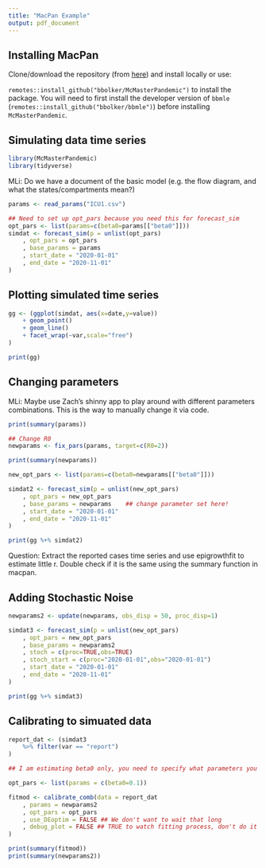 ```yaml
---
title: "MacPan Example"
output: pdf_document
---
```


## Installing MacPan 

Clone/download the repository (from [here](https://github.com/bbolker/McMasterPandemic)) and install locally or use:

`remotes::install_github("bbolker/McMasterPandemic")`
to install the package. You will need to first install the developer version of `bbmle` 
(`remotes::install_github("bbolker/bbmle")`) 
before installing `McMasterPandemic`.


## Simulating data time series 
```r
library(McMasterPandemic)
library(tidyverse)
```

MLi: Do we have a document of the basic model (e.g. the flow diagram, and what the states/compartments mean?)

```r

params <- read_params("ICU1.csv")

## Need to set up opt_pars because you need this for forecast_sim
opt_pars <- list(params=c(beta0=params[["beta0"]])) 
simdat <- forecast_sim(p = unlist(opt_pars)
	, opt_pars = opt_pars
	, base_params = params
	, start_date = "2020-01-01"
	, end_date = "2020-11-01"
)

```

## Plotting simulated time series

```r

gg <- (ggplot(simdat, aes(x=date,y=value))
	+ geom_point()
	+ geom_line()
	+ facet_wrap(~var,scale="free")
)

print(gg)

```

## Changing parameters 

MLi: Maybe use Zach's shinny app to play around with different parameters combinations. This is the way to manually change it via code.

```r

print(summary(params))

## Change R0 
newparams <- fix_pars(params, target=c(R0=2)) 

print(summary(newparams))

new_opt_pars <- list(params=c(beta0=newparams[["beta0"]])) 

simdat2 <- forecast_sim(p = unlist(new_opt_pars)
	, opt_pars = new_opt_pars
	, base_params = newparams    ## change parameter set here!
	, start_date = "2020-01-01"
	, end_date = "2020-11-01"
)

print(gg %+% simdat2)

```
Question: Extract the reported cases time series and use epigrowthfit to estimate little r. Double check if it is the same using the summary function in macpan. 

## Adding Stochastic Noise

```r

newparams2 <- update(newparams, obs_disp = 50, proc_disp=1)

simdat3 <- forecast_sim(p = unlist(new_opt_pars)
	, opt_pars = new_opt_pars
	, base_params = newparams2
	, stoch = c(proc=TRUE,obs=TRUE)
	, stoch_start = c(proc="2020-01-01",obs="2020-01-01")
	, start_date = "2020-01-01"
	, end_date = "2020-11-01"
)

print(gg %+% simdat3)
```

## Calibrating to simuated data

```r

report_dat <- (simdat3
	%>% filter(var == "report")	
)

## I am estimating beta0 only, you need to specify what parameters you want to estimate

opt_pars <- list(params = c(beta0=0.1))

fitmod <- calibrate_comb(data = report_dat
	, params = newparams2
	, opt_pars = opt_pars
	, use_DEoptim = FALSE ## We don't want to wait that long
	, debug_plot = FALSE ## TRUE to watch fitting process, don't do it in rmd
)

print(summary(fitmod))
print(summary(newparams2))

```